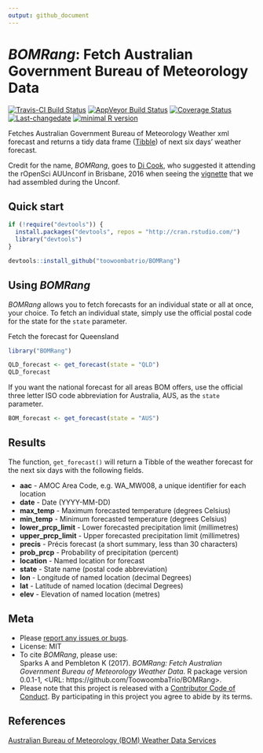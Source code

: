 ```yaml
---
output: github_document
---
```


<!-- README.md is generated from README.Rmd. Please edit that file -->

# _BOMRang_: Fetch Australian Government Bureau of Meteorology Data

[![Travis-CI Build Status](https://travis-ci.org/ToowoombaTrio/BOMRang.svg?branch=master)](https://travis-ci.org/ToowoombaTrio/BOMRang)
[![AppVeyor Build Status](https://ci.appveyor.com/api/projects/status/github/ToowoombaTrio/BOMRang?branch=master&svg=true)](https://ci.appveyor.com/project/ToowoombaTrio/BOMRang)
[![Coverage Status](https://img.shields.io/codecov/c/github/ToowoombaTrio/BOMRang/master.svg)](https://codecov.io/github/ToowoombaTrio/BOMRang?branch=master)
[![Last-changedate](https://img.shields.io/badge/last%20change-`r gsub('-', '--', Sys.Date())`-brightgreen.svg)](https://github.com/toowoombatrio/BOMRang/commits/master) 
[![minimal R version](https://img.shields.io/badge/R%3E%3D-`r as.character(getRversion())`-brightgreen.svg)](https://cran.r-project.org/)

Fetches Australian Government Bureau of Meteorology Weather xml forecast and
returns a tidy data frame ([Tibble](http://tibble.tidyverse.org)) of next six days' 
weather forecast.

Credit for the name, _BOMRang_, goes to [Di Cook](http://dicook.github.io), who
suggested it attending the rOpenSci AUUnconf in Brisbane, 2016 when seeing the
[vignette](https://github.com/saundersk1/auunconf16/blob/master/Vignette_BoM.pdf)
that we had assembled during the Unconf.

## Quick start

```r
if (!require("devtools")) {
  install.packages("devtools", repos = "http://cran.rstudio.com/") 
  library("devtools")
}

devtools::install_github("toowoombatrio/BOMRang")
```

## Using _BOMRang_

_BOMRang_ allows you to fetch forecasts for an individual state or all at once,
your choice. To fetch an individual state, simply use the official postal code
for the state for the `state` parameter.

Fetch the forecast for Queensland
```r
library("BOMRang")

QLD_forecast <- get_forecast(state = "QLD")
QLD_forecast
```

If you want the national forecast for all areas BOM offers, use the official 
three letter ISO code abbreviation for Australia, AUS, as the `state` parameter.

```r
BOM_forecast <- get_forecast(state = "AUS")
```

## Results

The function, `get_forecast()` will return a Tibble of the weather forecast for the
next six days with the following fields.

* **aac** - AMOC Area Code, e.g. WA_MW008, a unique identifier for each location  
* **date** - Date (YYYY-MM-DD)  
* **max_temp** - Maximum forecasted temperature (degrees Celsius)  
* **min_temp** - Minimum forecasted temperature (degrees Celsius)  
* **lower_prcp_limit** - Lower forecasted precipitation limit (millimetres)  
* **upper_prcp_limit** - Upper forecasted precipitation limit (millimetres)  
* **precis** - Précis forecast (a short summary, less than 30 characters)  
* **prob_prcp** - Probability of precipitation (percent)  
* **location** - Named location for forecast  
* **state** - State name (postal code abbreviation)  
* **lon** - Longitude of named location (decimal Degrees)  
* **lat** - Latitude of named location (decimal Degrees)  
* **elev** - Elevation of named location (metres)  


## Meta

* Please [report any issues or bugs](https://github.com/ToowoombaTrio/BOMRang/issues).  
* License: MIT  
* To cite _BOMRang_, please use:  
  Sparks A and Pembleton K (2017). _BOMRang: Fetch Australian Government Bureau of Meteorology Weather Data_. R package version 0.0.1-1,
<URL: https://github.com/ToowoombaTrio/BOMRang>.  
* Please note that this project is released with a [Contributor Code of Conduct](CONDUCT.md). By participating in this project you agree to abide by its terms.  

## References

[Australian Bureau of Meteorology (BOM) Weather Data Services](http://www.bom.gov.au/catalogue/data-feeds.shtml)
